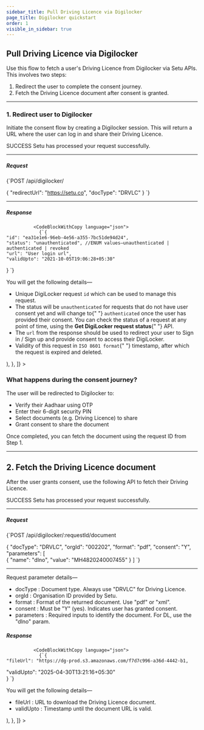 ```yaml
---
sidebar_title: Pull Driving Licence via Digilocker
page_title: Digilocker quickstart
order: 1
visible_in_sidebar: true
---
```



## Pull Driving Licence via Digilocker

Use this flow to fetch a user's Driving Licence from Digilocker via Setu APIs. This involves two steps:

1. Redirect the user to complete the consent journey.
2. Fetch the Driving Licence document after consent is granted.

<hr class="primary" />

### 1. Redirect user to Digilocker

Initiate the consent flow by creating a Digilocker session. This will return a URL where the user can log in and share their Driving Licence.


<Row>
  <Portion desktopSpan="whole">
    <Tabs
      tabs={[
        {
          key: "1",
          label: "200",
          content: (
            <>
              <p>
                <Badge type="success">SUCCESS</Badge> Setu has processed your
                request successfully.
              </p>
              <hr className="tertiary" />
              <h5>Request</h5>
              <CodeBlockWithCopy language="json">
                {`POST /api/digilocker/ 
 
{
    "redirectUrl": "https://setu.co",
    "docType": "DRVLC"
} `}
              </CodeBlockWithCopy>
              <hr className="tertiary" />
              <h5>Response</h5>
              
              <CodeBlockWithCopy language="json">
                {`{ 
    "id": "ea31e1e6-96eb-4e56-a355-7bc51de94d24", 
    "status": "unauthenticated", //ENUM values—unauthenticated | authenticated | revoked 
    "url": "User login url", 
    "validUpto": "2021-10-05T19:06:28+05:30"  
} `}
</CodeBlockWithCopy>

<p>You will get the following details—</p>
              <ul>
                <li>
                  Unique DigiLocker request <code>id</code> which can be used to
                  manage this request.
                </li>
                <li>
                  The status will be <code>unauthenticated</code> for requests
                  that do not have user consent yet and will change to{" "}
                  <code>authenticated</code> once the user has provided their
                  consent. You can check the status of a request at any point of
                  time, using the <strong>Get DigiLocker request status</strong>{" "}
                  API.
                </li>
                <li>
                  The <code>url</code> from the response should be used to
                  redirect your user to Sign in / Sign up and provide consent to
                  access their DigiLocker.
                </li>
                <li>
                  Validity of this request in <code>ISO 8601 format</code>{" "}
                  timestamp, after which the request is expired and deleted.
                </li>
              </ul>
            </>
          ),
        },
      ]}
    ></Tabs>
  </Portion>
</Row>

### What happens during the consent journey?

The user will be redirected to Digilocker to:

- Verify their Aadhaar using OTP
- Enter their 6-digit security PIN
- Select documents (e.g. Driving Licence) to share
- Grant consent to share the document

Once completed, you can fetch the document using the request ID from Step 1.

<hr class="primary" />

## 2. Fetch the Driving Licence document

After the user grants consent, use the following API to fetch their Driving Licence.

<Row>
  <Portion desktopSpan="whole">
    <Tabs
      tabs={[
        {
          key: "1",
          label: "200",
          content: (
            <>
              <p>
                <Badge type="success">SUCCESS</Badge> Setu has processed your
                request successfully.
              </p>
              <hr className="tertiary" />
              <h5>Request</h5>
              <CodeBlockWithCopy language="json">
                {`POST /api/digilocker/:requestId/document 
 
{
"docType": "DRVLC",
  "orgId": "002202",
  "format": "pdf",
  "consent": "Y",
  "parameters": [   
    {
      "name": "dlno",
      "value": "MH4820240007455"
    }
  ] `}
              </CodeBlockWithCopy>
              <hr className="tertiary" />
              <p>Request parameter details—</p>
              <ul>
                <li>
                  docType : Document type. Always use "DRVLC" for Driving Licence.
                </li>
                <li>
                  orgId : Organisation ID provided by Setu.
                </li>
                <li>
                  format : Format of the returned document. Use "pdf" or "xml".
                </li>
                <li>
                  consent : Must be "Y" (yes). Indicates user has granted consent.
                </li>
                <li>
                  parameters : Required inputs to identify the document. For DL, use the "dlno" param.
                </li>
              </ul>
              <h5>Response</h5>
              
              <CodeBlockWithCopy language="json">
                {`{ 
    "fileUrl": "https://dg-prod.s3.amazonaws.com/f7d7c996-a36d-4442-b1,
  "validUpto": "2025-04-30T13:21:16+05:30"  
} `}
</CodeBlockWithCopy>
<p>You will get the following details—</p>
              <ul>
                <li>
                  fileUrl : URL to download the Driving Licence document.
                </li>
                <li>
                  validUpto : Timestamp until the document URL is valid.
                </li>
              </ul>
            </>
          ),
        },
      ]}
    ></Tabs>
  </Portion>
</Row>